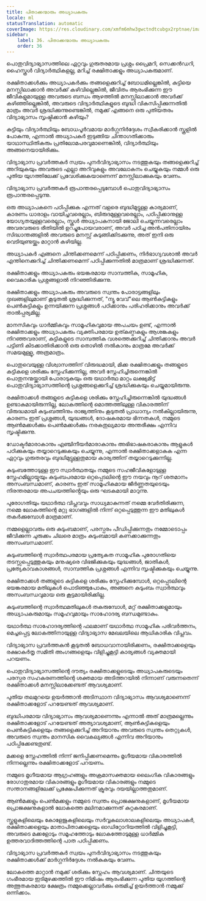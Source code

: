 ```yaml
---
title: പിതാക്കന്മാരും അധ്യാപകരും
locale: ml
statusTranslation: automatic
coverImage: https://res.cloudinary.com/xmfm6mhw3gwctndtcubgx2rptnae/image/upload/v1740337243/small_cover_educacion_fundamental_a051170f1c.webp
sidebar:
    label: 36. പിതാക്കന്മാരും അധ്യാപകരും
    order: 36
---
```

പൊതുവിദ്യാഭ്യാസത്തിലെ ഏറ്റവും ഗുരുതരമായ പ്രശ്നം പ്രൈമറി, സെക്കൻഡറി, ഹൈസ്കൂൾ വിദ്യാർത്ഥികളല്ല, മറിച്ച് രക്ഷിതാക്കളും അധ്യാപകരുമാണ്.

രക്ഷിതാക്കൾക്കും അധ്യാപകർക്കും തങ്ങളെക്കുറിച്ച് ബോധമില്ലെങ്കിൽ, കുട്ടിയെ മനസ്സിലാക്കാൻ അവർക്ക് കഴിവില്ലെങ്കിൽ, ജീവിതം ആരംഭിക്കുന്ന ഈ ജീവികളുമായുള്ള അവരുടെ ബന്ധം ആഴത്തിൽ മനസ്സിലാക്കാൻ അവർക്ക് കഴിഞ്ഞില്ലെങ്കിൽ, അവരുടെ വിദ്യാർത്ഥികളുടെ ബുദ്ധി വികസിപ്പിക്കുന്നതിൽ മാത്രം അവർ ശ്രദ്ധിക്കുന്നുണ്ടെങ്കിൽ, നമുക്ക് എങ്ങനെ ഒരു പുതിയതരം വിദ്യാഭ്യാസം സൃഷ്ടിക്കാൻ കഴിയും?

കുട്ടിയും വിദ്യാർത്ഥിയും ബോധപൂർവമായ മാർഗ്ഗനിർദ്ദേശം സ്വീകരിക്കാൻ സ്കൂളിൽ പോകുന്നു, എന്നാൽ അധ്യാപകർ ഇടുങ്ങിയ ചിന്താഗതിക്കാരും യാഥാസ്ഥിതികരും പ്രതിലോമപരവുമാണെങ്കിൽ, വിദ്യാർത്ഥിയും അങ്ങനെയായിരിക്കും.

വിദ്യാഭ്യാസ പ്രവർത്തകർ സ്വയം പുനർവിദ്യാഭ്യാസം നടത്തുകയും തങ്ങളെക്കുറിച്ച് അറിയുകയും അവരുടെ എല്ലാ അറിവുകളും അവലോകനം ചെയ്യുകയും നമ്മൾ ഒരു പുതിയ യുഗത്തിലേക്ക് പ്രവേശിക്കുകയാണെന്ന് മനസ്സിലാക്കുകയും വേണം.

വിദ്യാഭ്യാസ പ്രവർത്തകർ രൂപാന്തരപ്പെടുമ്പോൾ പൊതുവിദ്യാഭ്യാസം രൂപാന്തരപ്പെടുന്നു.

ഒരു അധ്യാപകനെ പഠിപ്പിക്കുക എന്നത് വളരെ ബുദ്ധിമുട്ടുള്ള കാര്യമാണ്, കാരണം ധാരാളം വായിച്ചവരെല്ലാം, ബിരുദമുള്ളവരെല്ലാം, പഠിപ്പിക്കാനുള്ള യോഗ്യതയുള്ളവരെല്ലാം, സ്കൂൾ അധ്യാപകനായി ജോലി ചെയ്യുന്നവരെല്ലാം അവരവരുടെ രീതിയിൽ ഉറച്ചുപോയവരാണ്, അവർ പഠിച്ച അൻപതിനായിരം സിദ്ധാന്തങ്ങളിൽ അവരുടെ മനസ്സ് കുടുങ്ങിക്കിടക്കുന്നു, അത് ഇനി ഒരു വെടിയുണ്ടയ്ക്കും മാറ്റാൻ കഴിയില്ല.

അധ്യാപകർ എങ്ങനെ ചിന്തിക്കണമെന്ന് പഠിപ്പിക്കണം, നിർഭാഗ്യവശാൽ അവർ എന്തിനെക്കുറിച്ച് ചിന്തിക്കണമെന്ന് പഠിപ്പിക്കുന്നതിൽ മാത്രമാണ് ശ്രദ്ധിക്കുന്നത്.

രക്ഷിതാക്കളും അധ്യാപകരും ഭയങ്കരമായ സാമ്പത്തിക, സാമൂഹിക, വൈകാരിക പ്രശ്നങ്ങളാൽ നിറഞ്ഞിരിക്കുന്നു.

രക്ഷിതാക്കളും അധ്യാപകരും അവരുടെ സ്വന്തം പോരാട്ടങ്ങളിലും ദുഃഖങ്ങളിലുമാണ് കൂടുതൽ ശ്രദ്ധിക്കുന്നത്, "ന്യൂ വേവ്"ലെ ആൺകുട്ടികളും പെൺകുട്ടികളും ഉന്നയിക്കുന്ന പ്രശ്നങ്ങൾ പഠിക്കാനും പരിഹരിക്കാനും അവർക്ക് താൽപ്പര്യമില്ല.

മാനസികവും ധാർമ്മികവും സാമൂഹികവുമായ അപചയം ഉണ്ട്, എന്നാൽ രക്ഷിതാക്കളും അധ്യാപകരും വ്യക്തിപരമായ ഉത്കണ്ഠകളും ആശങ്കകളും നിറഞ്ഞവരാണ്, കുട്ടികളുടെ സാമ്പത്തിക വശത്തെക്കുറിച്ച് ചിന്തിക്കാനും അവർ പട്ടിണി കിടക്കാതിരിക്കാൻ ഒരു തൊഴിൽ നൽകാനും മാത്രമേ അവർക്ക് സമയമുള്ളൂ, അത്രമാത്രം.

പൊതുവെയുള്ള വിശ്വാസത്തിന് വിരുദ്ധമായി, മിക്ക രക്ഷിതാക്കളും തങ്ങളുടെ കുട്ടികളെ ശരിക്കും സ്നേഹിക്കുന്നില്ല, അവർ സ്നേഹിച്ചിരുന്നെങ്കിൽ പൊതുനന്മയ്ക്കായി പോരാടുകയും ഒരു യഥാർത്ഥ മാറ്റം ലക്ഷ്യമിട്ട് പൊതുവിദ്യാഭ്യാസത്തിന്റെ പ്രശ്നങ്ങളെക്കുറിച്ച് ശ്രദ്ധിക്കുകയും ചെയ്യുമായിരുന്നു.

രക്ഷിതാക്കൾ തങ്ങളുടെ കുട്ടികളെ ശരിക്കും സ്നേഹിച്ചിരുന്നെങ്കിൽ യുദ്ധങ്ങൾ ഉണ്ടാകുമായിരുന്നില്ല, ലോകത്തിന്റെ മൊത്തത്തിലുള്ള വികാരത്തിന് വിരുദ്ധമായി കുടുംബത്തിനും രാജ്യത്തിനും കൂടുതൽ പ്രാധാന്യം നൽകില്ലായിരുന്നു, കാരണം ഇത് പ്രശ്നങ്ങൾ, യുദ്ധങ്ങൾ, ദോഷകരമായ ഭിന്നതകൾ, നമ്മുടെ ആൺമക്കൾക്കും പെൺമക്കൾക്കും നരകതുല്യമായ അന്തരീക്ഷം എന്നിവ സൃഷ്ടിക്കുന്നു.

ഡോക്ടർമാരാകാനും എഞ്ചിനീയർമാരാകാനും അഭിഭാഷകരാകാനും ആളുകൾ പഠിക്കുകയും തയ്യാറെടുക്കുകയും ചെയ്യുന്നു, എന്നാൽ രക്ഷിതാക്കളാകുക എന്ന ഏറ്റവും ഗുരുതരവും ബുദ്ധിമുട്ടുള്ളതുമായ കാര്യത്തിന് തയ്യാറെടുക്കുന്നില്ല.

കുടുംബത്തോടുള്ള ഈ സ്വാർത്ഥതയും നമ്മുടെ സഹജീവികളോടുള്ള സ്നേഹമില്ലായ്മയും കുടുംബപരമായ ഒറ്റപ്പെടലിന്റെ ഈ നയവും നൂറ് ശതമാനം അസംബന്ധമാണ്, കാരണം ഇത് സാമൂഹികമായ ജീർണ്ണതയുടെയും നിരന്തരമായ അപചയത്തിൻ്റെയും ഒരു ഘടകമായി മാറുന്നു.

പുരോഗതിയും യഥാർത്ഥ വിപ്ലവവും സാധ്യമാകുന്നത് നമ്മെ വേർതിരിക്കുന്ന, നമ്മെ ലോകത്തിന്റെ മറ്റു ഭാഗങ്ങളിൽ നിന്ന് ഒറ്റപ്പെടുത്തുന്ന ഈ മതിലുകൾ തകർക്കുമ്പോൾ മാത്രമാണ്.

നമ്മളെല്ലാവരും ഒരു കുടുംബമാണ്, പരസ്പരം പീഡിപ്പിക്കുന്നതും നമ്മോടൊപ്പം ജീവിക്കുന്ന ചുരുക്കം ചിലരെ മാത്രം കുടുംബമായി കണക്കാക്കുന്നതും അസംബന്ധമാണ്.

കുടുംബത്തിന്റെ സ്വാർത്ഥപരമായ പ്രത്യേകത സാമൂഹിക പുരോഗതിയെ തടസ്സപ്പെടുത്തുകയും മനുഷ്യരെ വിഭജിക്കുകയും യുദ്ധങ്ങൾ, ജാതികൾ, പ്രത്യേകാവകാശങ്ങൾ, സാമ്പത്തിക പ്രശ്നങ്ങൾ എന്നിവ സൃഷ്ടിക്കുകയും ചെയ്യുന്നു.

രക്ഷിതാക്കൾ തങ്ങളുടെ കുട്ടികളെ ശരിക്കും സ്നേഹിക്കുമ്പോൾ, ഒറ്റപ്പെടലിന്റെ ഭയങ്കരമായ മതിലുകൾ പൊടിഞ്ഞുപോകും, ​​അങ്ങനെ കുടുംബം സ്വാർത്ഥവും അസംബന്ധവുമായ ഒരു കൂട്ടമായിരിക്കില്ല.

കുടുംബത്തിന്റെ സ്വാർത്ഥമതിലുകൾ തകരുമ്പോൾ, മറ്റ് രക്ഷിതാക്കളുമായും അധ്യാപകരുമായും സമൂഹവുമായും സാഹോദര്യ ബന്ധമുണ്ടാകും.

യഥാർത്ഥ സാഹോദര്യത്തിന്റെ ഫലമാണ് യഥാർത്ഥ സാമൂഹിക പരിവർത്തനം, മെച്ചപ്പെട്ട ലോകത്തിനായുള്ള വിദ്യാഭ്യാസ മേഖലയിലെ ആധികാരിക വിപ്ലവം.

വിദ്യാഭ്യാസ പ്രവർത്തകൻ കൂടുതൽ ബോധവാനായിരിക്കണം, രക്ഷിതാക്കളെയും രക്ഷാകർതൃ സമിതി അംഗങ്ങളെയും വിളിച്ചുകൂട്ടി കാര്യങ്ങൾ വ്യക്തമായി പറയണം.

പൊതുവിദ്യാഭ്യാസത്തിന്റെ ദൗത്യം രക്ഷിതാക്കളുടെയും അധ്യാപകരുടെയും പരസ്പര സഹകരണത്തിന്റെ ശക്തമായ അടിത്തറയിൽ നിന്നാണ് വരുന്നതെന്ന് രക്ഷിതാക്കൾ മനസ്സിലാക്കേണ്ടത് ആവശ്യമാണ്.

പുതിയ തലമുറയെ ഉയർത്താൻ അടിസ്ഥാന വിദ്യാഭ്യാസം ആവശ്യമാണെന്ന് രക്ഷിതാക്കളോട് പറയേണ്ടത് ആവശ്യമാണ്.

ബുദ്ധിപരമായ വിദ്യാഭ്യാസം ആവശ്യമാണെന്നും എന്നാൽ അത് മാത്രമല്ലെന്നും രക്ഷിതാക്കളോട് പറയേണ്ടത് അത്യാവശ്യമാണ്, ആൺകുട്ടികളെയും പെൺകുട്ടികളെയും തങ്ങളെക്കുറിച്ച് അറിയാനും അവരുടെ സ്വന്തം തെറ്റുകൾ, അവരുടെ സ്വന്തം മാനസിക വൈകല്യങ്ങൾ എന്നിവ അറിയാനും പഠിപ്പിക്കേണ്ടതുണ്ട്.

മക്കളെ സ്നേഹത്തിൽ നിന്ന് ജനിപ്പിക്കണമെന്നും മൃഗീയമായ വികാരത്തിൽ നിന്നല്ലെന്നും രക്ഷിതാക്കളോട് പറയണം.

നമ്മുടെ മൃഗീയമായ ആഗ്രഹങ്ങളും അക്രമാസക്തമായ ലൈംഗിക വികാരങ്ങളും രോഗാതുരമായ വികാരങ്ങളും മൃഗീയമായ വികാരങ്ങളും നമ്മുടെ സന്താനങ്ങളിലേക്ക് പ്രക്ഷേപിക്കുന്നത് ക്രൂരവും ദയയില്ലാത്തതുമാണ്.

ആൺമക്കളും പെൺമക്കളും നമ്മുടെ സ്വന്തം പ്രൊജക്ഷനുകളാണ്, മൃഗീയമായ പ്രൊജക്ഷനുകളാൽ ലോകത്തെ മലിനമാക്കുന്നത് കുറ്റകരമാണ്.

സ്കൂളുകളിലെയും കോളേജുകളിലെയും സർവ്വകലാശാലകളിലെയും അധ്യാപകർ, രക്ഷിതാക്കളെയും മാതാപിതാക്കളെയും ഓഡിറ്റോറിയത്തിൽ വിളിച്ചുകൂട്ടി, അവരുടെ മക്കളോടും സമൂഹത്തോടും ലോകത്തോടുമുള്ള ധാർമ്മിക ഉത്തരവാദിത്തത്തിന്റെ പാത പഠിപ്പിക്കണം.

വിദ്യാഭ്യാസ പ്രവർത്തകർ സ്വയം പുനർവിദ്യാഭ്യാസം നടത്തുകയും രക്ഷിതാക്കൾക്ക് മാർഗ്ഗനിർദ്ദേശം നൽകുകയും വേണം.

ലോകത്തെ മാറ്റാൻ നമുക്ക് ശരിക്കും സ്നേഹം ആവശ്യമാണ്. ചിന്തയുടെ ഗംഭീരമായ ഇടിമുഴക്കത്തിൽ ഈ നിമിഷം ആരംഭിക്കുന്ന പുതിയ യുഗത്തിന്റെ അത്ഭുതകരമായ ക്ഷേത്രം നമ്മുക്കെല്ലാവർക്കും ഒരുമിച്ച് ഉയർത്താൻ നമ്മുക്ക് ഒന്നിക്കാം.

